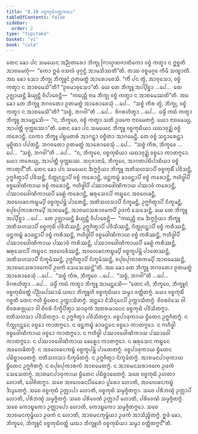 ```yaml
---
title: "8.10 ᩅᨧ᩠ᨧᨠᩩᨭᩥᩅᨲ᩠ᨲᨠᨳᩣ"
tableOfContents: false
sidebar:
  order: 2
type: "tipitaka"
basket: "vi"
book: "cula"
---
```



<DynamicBreadcrumb />

<Division number="373" book="cula">

<Paragraph number="1704" book="cula">
ᨲᩮᨶ ᨡᩮᩣ ᨸᨶ ᩈᨾᨿᩮᨶ ᩋᨬ᩠ᨬᨲᩁᩮᩣ ᨽᩥᨠ᩠ᨡᩩ ᨻᩕᩣᩉ᩠ᨾᨱᨩᩣᨲᩥᨠᩮᩣ ᩅᨧ᩠ᨧᩴ ᨠᨲ᩠ᩅᩣ ᨶ ᩍᨧ᩠ᨨᨲᩥ ᩋᩣᨧᨾᩮᨲᩩᩴ—  “ᨠᩮᩣ ᩍᨾᩴ ᩅᩈᩃᩴ ᨴᩩᨣ᩠ᨣᨶ᩠ᨵᩴ ᩋᩣᨾᩈᩥᩔᨲᩦ”ᨲᩥ. ᨲᩔ ᩅᨧ᩠ᨧᨾᨣ᩠ᨣᩮ ᨠᩥᨾᩥ ᩈᨱ᩠ᨮᩣᨲᩥ. ᩋᨳ ᨡᩮᩣ ᩈᩮᩣ ᨽᩥᨠ᩠ᨡᩩ ᨽᩥᨠ᩠ᨡᩪᨶᩴ ᩑᨲᨾᨲ᩠ᨳᩴ ᩋᩣᩁᩮᩣᨧᩮᩈᩥ. “ᨠᩥᩴ ᨸᨶ ᨲ᩠ᩅᩴ, ᩋᩣᩅᩩᩈᩮᩣ, ᩅᨧ᩠ᨧᩴ ᨠᨲ᩠ᩅᩣ ᨶ ᩋᩣᨧᨾᩮᩈᩦ”ᨲᩥ? “ᩑᩅᨾᩣᩅᩩᩈᩮᩣ”ᨲᩥ. ᨿᩮ ᨲᩮ ᨽᩥᨠ᩠ᨡᩪ ᩋᨸ᩠ᨸᩥᨧ᩠ᨨᩣ …ᨸᩮ…  ᨲᩮ ᩏᨩ᩠ᨫᩣᨿᨶ᩠ᨲᩥ ᨡᩥᨿ᩠ᨿᨶ᩠ᨲᩥ ᩅᩥᨸᩣᨧᩮᨶ᩠ᨲᩥ—  “ᨠᨳᨬ᩠ᩉᩥ ᨶᩣᨾ ᨽᩥᨠ᩠ᨡᩩ ᩅᨧ᩠ᨧᩴ ᨠᨲ᩠ᩅᩣ ᨶ ᩋᩣᨧᨾᩮᩔᨲᩦ”ᨲᩥ. ᩋᨳ ᨡᩮᩣ ᨲᩮ ᨽᩥᨠ᩠ᨡᩪ ᨽᨣᩅᨲᩮᩣ ᩑᨲᨾᨲ᩠ᨳᩴ ᩋᩣᩁᩮᩣᨧᩮᩈᩩᩴ …ᨸᩮ…  “ᩈᨧ᩠ᨧᩴ ᨠᩥᩁ ᨲ᩠ᩅᩴ, ᨽᩥᨠ᩠ᨡᩩ, ᩅᨧ᩠ᨧᩴ ᨠᨲ᩠ᩅᩣ ᨶ ᩋᩣᨧᨾᩮᩈᩦ”ᨲᩥ? “ᩈᨧ᩠ᨧᩴ, ᨽᨣᩅᩤ”ᨲᩥ …ᨸᩮ…  ᩅᩥᨣᩁᩉᩥᨲ᩠ᩅᩣ …ᨸᩮ…  ᨵᨾ᩠ᨾᩥᩴ ᨠᨳᩴ ᨠᨲ᩠ᩅᩣ ᨽᩥᨠ᩠ᨡᩪ ᩋᩣᨾᨶ᩠ᨲᩮᩈᩥ—  “ᨶ, ᨽᩥᨠ᩠ᨡᩅᩮ, ᩅᨧ᩠ᨧᩴ ᨠᨲ᩠ᩅᩣ ᩈᨲᩥ ᩏᨴᨠᩮ ᨶᩣᨧᨾᩮᨲᨻ᩠ᨻᩴ. ᨿᩮᩣ ᨶᩣᨧᨾᩮᨿ᩠ᨿ, ᩋᩣᨸᨲ᩠ᨲᩥ ᨴᩩᨠ᩠ᨠᨭᩔᩣ”ᨲᩥ.
</Paragraph>

<Paragraph number="1705" book="cula">
ᨲᩮᨶ ᨡᩮᩣ ᨸᨶ ᩈᨾᨿᩮᨶ ᨽᩥᨠ᩠ᨡᩪ ᩅᨧ᩠ᨧᨠᩩᨭᩥᨿᩣ ᨿᨳᩣᩅᩩᨯ᩠ᨰᩴ ᩅᨧ᩠ᨧᩴ ᨠᩁᩮᩣᨶ᩠ᨲᩥ. ᨶᩅᨠᩣ ᨽᩥᨠ᩠ᨡᩪ ᨸᨮᨾᨲᩁᩴ ᩋᩣᨣᨶ᩠ᨲ᩠ᩅᩣ ᩅᨧ᩠ᨧᩥᨲᩣ ᩋᩣᨣᨾᩮᨶ᩠ᨲᩥ. ᨲᩮ ᩅᨧ᩠ᨧᩴ ᩈᨶ᩠ᨵᩣᩁᩮᨶ᩠ᨲᩣ ᨾᩩᨧ᩠ᨨᩥᨲᩣ ᨸᨸᨲᨶ᩠ᨲᩥ. ᨽᨣᩅᨲᩮᩣ ᩑᨲᨾᨲ᩠ᨳᩴ ᩋᩣᩁᩮᩣᨧᩮᩈᩩᩴ …ᨸᩮ…  “ᩈᨧ᩠ᨧᩴ ᨠᩥᩁ, ᨽᩥᨠ᩠ᨡᩅᩮ …ᨸᩮ…  “ᩈᨧ᩠ᨧᩴ, ᨽᨣᩅᩤ”ᨲᩥ …ᨸᩮ…  “ᨶ, ᨽᩥᨠ᩠ᨡᩅᩮ, ᩅᨧ᩠ᨧᨠᩩᨭᩥᨿᩣ ᨿᨳᩣᩅᩩᨯ᩠ᨰᩴ ᩅᨧ᩠ᨧᩮᩣ ᨠᩣᨲᨻ᩠ᨻᩮᩣ. ᨿᩮᩣ ᨠᩁᩮᨿ᩠ᨿ, ᩋᩣᨸᨲ᩠ᨲᩥ ᨴᩩᨠ᩠ᨠᨭᩔ. ᩋᨶᩩᨩᩣᨶᩣᨾᩥ, ᨽᩥᨠ᩠ᨡᩅᩮ, ᩋᩣᨣᨲᨸᨭᩥᨸᩣᨭᩥᨿᩣ ᩅᨧ᩠ᨧᩴ ᨠᩣᨲᩩᨶ᩺”ᨲᩥ.
</Paragraph>

<Paragraph number="1706" book="cula">
ᨲᩮᨶ ᨡᩮᩣ ᨸᨶ ᩈᨾᨿᩮᨶ ᨨᨻ᩠ᨻᨣ᩠ᨣᩥᨿᩣ ᨽᩥᨠ᩠ᨡᩪ ᩋᨲᩥᩈᩉᩈᩣᨸᩥ ᩅᨧ᩠ᨧᨠᩩᨭᩥᩴ ᨸᩅᩥᩈᨶ᩠ᨲᩥ, ᩏᨻ᩠ᨽᨩᩥᨲ᩠ᩅᩣᨸᩥ ᨸᩅᩥᩈᨶ᩠ᨲᩥ, ᨶᩥᨲ᩠ᨳᩩᨶᨶ᩠ᨲᩣᨸᩥ ᩅᨧ᩠ᨧᩴ ᨠᩁᩮᩣᨶ᩠ᨲᩥ, ᨴᨶ᩠ᨲᨠᨭ᩠ᨮᩴ ᨡᩣᨴᨶ᩠ᨲᩣᨸᩥ ᩅᨧ᩠ᨧᩴ ᨠᩁᩮᩣᨶ᩠ᨲᩥ, ᨻᩉᩥᨴ᩠ᨵᩤᨸᩥ ᩅᨧ᩠ᨧᨴᩮᩤᨱᩥᨠᩣᨿ ᩅᨧ᩠ᨧᩴ ᨠᩁᩮᩣᨶ᩠ᨲᩥ, ᨻᩉᩥᨴ᩠ᨵᩤᨸᩥ ᨸᩔᩣᩅᨴᩮᩤᨱᩥᨠᩣᨿ ᨸᩔᩣᩅᩴ ᨠᩁᩮᩣᨶ᩠ᨲᩥ, ᨸᩔᩣᩅᨴᩮᩤᨱᩥᨠᩣᨿᨸᩥ ᨡᩮᩊᩴ ᨠᩁᩮᩣᨶ᩠ᨲᩥ, ᨹᩁᩩᩈᩮᨶᨸᩥ ᨠᨭ᩠ᨮᩮᨶ ᩋᩅᩃᩮᨡᨶ᩠ᨲᩥ, ᩋᩅᩃᩮᨡᨶᨠᨭ᩠ᨮᨾ᩠ᨸᩥ ᩅᨧ᩠ᨧᨠᩪᨸᨾ᩠ᩉᩥ ᨸᩣᨲᩮᨶ᩠ᨲᩥ, ᩋᨲᩥᩈᩉᩈᩣᨸᩥ ᨶᩥᨠ᩠ᨡᨾᨶ᩠ᨲᩥ, ᩏᨻ᩠ᨽᨩᩥᨲ᩠ᩅᩣᨸᩥ ᨶᩥᨠ᩠ᨡᨾᨶ᩠ᨲᩥ, ᨧᨸᩩᨧᨸᩩᨠᩣᩁᨠᨾ᩠ᨸᩥ ᩋᩣᨧᨾᩮᨶ᩠ᨲᩥ, ᩋᩣᨧᨾᨶᩈᩁᩣᩅᨠᩮᨸᩥ ᩏᨴᨠᩴ ᩈᩮᩈᩮᨶ᩠ᨲᩥ. ᨿᩮ ᨲᩮ ᨽᩥᨠ᩠ᨡᩪ ᩋᨸ᩠ᨸᩥᨧ᩠ᨨᩣ …ᨸᩮ…  ᨲᩮ ᩏᨩ᩠ᨫᩣᨿᨶ᩠ᨲᩥ ᨡᩥᨿ᩠ᨿᨶ᩠ᨲᩥ ᩅᩥᨸᩣᨧᩮᨶ᩠ᨲᩥ—  “ᨠᨳᨬ᩠ᩉᩥ ᨶᩣᨾ ᨨᨻ᩠ᨻᨣ᩠ᨣᩥᨿᩣ ᨽᩥᨠ᩠ᨡᩪ ᩋᨲᩥᩈᩉᩈᩣᨸᩥ ᩅᨧ᩠ᨧᨠᩩᨭᩥᩴ ᨸᩅᩥᩈᩥᩔᨶ᩠ᨲᩥ, ᩏᨻ᩠ᨽᨩᩥᨲ᩠ᩅᩣᨸᩥ ᨸᩅᩥᩈᩥᩔᨶ᩠ᨲᩥ, ᨶᩥᨲ᩠ᨳᩩᨶᨶ᩠ᨲᩣᨸᩥ ᩅᨧ᩠ᨧᩴ ᨠᩁᩥᩔᨶ᩠ᨲᩥ, ᨴᨶ᩠ᨲᨠᨭ᩠ᨮᩴ ᨡᩣᨴᨶ᩠ᨲᩣᨸᩥ ᩅᨧ᩠ᨧᩴ ᨠᩁᩥᩔᨶ᩠ᨲᩥ, ᨻᩉᩥᨴ᩠ᨵᩤᨸᩥ ᩅᨧ᩠ᨧᨴᩮᩤᨱᩥᨠᩣᨿ ᩅᨧ᩠ᨧᩴ ᨠᩁᩥᩔᨶ᩠ᨲᩥ, ᨻᩉᩥᨴ᩠ᨵᩤᨸᩥ ᨸᩔᩣᩅᨴᩮᩤᨱᩥᨠᩣᨿ ᨸᩔᩣᩅᩴ ᨠᩁᩥᩔᨶ᩠ᨲᩥ, ᨸᩔᩣᩅᨴᩮᩤᨱᩥᨠᩣᨿᨸᩥ ᨡᩮᩊᩴ ᨠᩁᩥᩔᨶ᩠ᨲᩥ, ᨹᩁᩩᩈᩮᨶᨸᩥ ᨠᨭ᩠ᨮᩮᨶ ᩋᩅᩃᩮᨡᩥᩔᨶ᩠ᨲᩥ, ᩋᩅᩃᩮᨡᨶᨠᨭ᩠ᨮᨾ᩠ᨸᩥ ᩅᨧ᩠ᨧᨠᩪᨸᨾ᩠ᩉᩥ ᨸᩣᨲᩮᩔᨶ᩠ᨲᩥ, ᩋᨲᩥᩈᩉᩈᩣᨸᩥ ᨶᩥᨠ᩠ᨡᨾᩥᩔᨶ᩠ᨲᩥ, ᩏᨻ᩠ᨽᨩᩥᨲ᩠ᩅᩣᨸᩥ ᨶᩥᨠ᩠ᨡᨾᩥᩔᨶ᩠ᨲᩥ, ᨧᨸᩩᨧᨸᩩᨠᩣᩁᨠᨾ᩠ᨸᩥ ᩋᩣᨧᨾᩮᩔᨶ᩠ᨲᩥ, ᩋᩣᨧᨾᨶᩈᩁᩣᩅᨠᩮᨸᩥ ᩏᨴᨠᩴ ᩈᩮᩈᩮᩔᨶ᩠ᨲᩦ”ᨲᩥ. ᩋᨳ ᨡᩮᩣ ᨲᩮ ᨽᩥᨠ᩠ᨡᩪ ᨽᨣᩅᨲᩮᩣ ᩑᨲᨾᨲ᩠ᨳᩴ ᩋᩣᩁᩮᩣᨧᩮᩈᩩᩴ …ᨸᩮ…  “ᩈᨧ᩠ᨧᩴ ᨠᩥᩁ, ᨽᩥᨠ᩠ᨡᩅᩮ …ᨸᩮ…  “ᩈᨧ᩠ᨧᩴ, ᨽᨣᩅᩤ”ᨲᩥ …ᨸᩮ…  ᩅᩥᨣᩁᩉᩥᨲ᩠ᩅᩣ …ᨸᩮ…  ᨵᨾ᩠ᨾᩥᩴ ᨠᨳᩴ ᨠᨲ᩠ᩅᩣ ᨽᩥᨠ᩠ᨡᩪ ᩋᩣᨾᨶ᩠ᨲᩮᩈᩥ—
</Paragraph>

</Division>
<Division number="374" book="cula">

<Paragraph number="1707" book="cula">
“ᨲᩮᨶ ᩉᩥ, ᨽᩥᨠ᩠ᨡᩅᩮ, ᨽᩥᨠ᩠ᨡᩪᨶᩴ ᩅᨧ᩠ᨧᨠᩩᨭᩥᩅᨲ᩠ᨲᩴ ᨸᨬ᩠ᨬᨸᩮᩔᩣᨾᩥ ᨿᨳᩣ ᨽᩥᨠ᩠ᨡᩪᩉᩥ ᩅᨧ᩠ᨧᨠᩩᨭᩥᨿᩣ ᩈᨾ᩠ᨾᩣ ᩅᨲ᩠ᨲᩥᨲᨻ᩠ᨻᩴ. ᨿᩮᩣ ᩅᨧ᩠ᨧᨠᩩᨭᩥᩴ ᨣᨧ᩠ᨨᨲᩥ ᨲᩮᨶ ᨻᩉᩥ ᨮᩥᨲᩮᨶ ᩏᨠ᩠ᨠᩣᩈᩥᨲᨻ᩠ᨻᩴ. ᩋᨶ᩠ᨲᩮᩣ ᨶᩥᩈᩥᨶ᩠ᨶᩮᨶᨸᩥ ᩏᨠ᩠ᨠᩣᩈᩥᨲᨻ᩠ᨻᩴ. ᨧᩦᩅᩁᩅᩴᩈᩮ ᩅᩤ ᨧᩦᩅᩁᩁᨩ᩠ᨩᩩᨿᩣ ᩅᩤ ᨧᩦᩅᩁᩴ ᨶᩥᨠ᩠ᨡᩥᨸᩥᨲ᩠ᩅᩣ ᩈᩣᨵᩩᨠᩴ ᩋᨲᩁᨾᩣᨶᩮᨶ ᩅᨧ᩠ᨧᨠᩩᨭᩥ ᨸᩅᩥᩈᩥᨲᨻ᩠ᨻᩣ. ᨶᩣᨲᩥᩈᩉᩈᩣ ᨸᩅᩥᩈᩥᨲᨻ᩠ᨻᩣ. ᨶ ᩏᨻ᩠ᨽᨩᩥᨲ᩠ᩅᩣ ᨸᩅᩥᩈᩥᨲᨻ᩠ᨻᩣ. ᩅᨧ᩠ᨧᨸᩣᨴᩩᨠᩣᨿ ᨮᩥᨲᩮᨶ ᩏᨻ᩠ᨽᨩᩥᨲᨻ᩠ᨻᩴ. ᨶ ᨶᩥᨲ᩠ᨳᩩᨶᨶ᩠ᨲᩮᨶ ᩅᨧ᩠ᨧᩮᩣ ᨠᩣᨲᨻ᩠ᨻᩮᩣ. ᨶ ᨴᨶ᩠ᨲᨠᨭ᩠ᨮᩴ ᨡᩣᨴᨶ᩠ᨲᩮᨶ ᩅᨧ᩠ᨧᩮᩣ ᨠᩣᨲᨻ᩠ᨻᩮᩣ. ᨶ ᨻᩉᩥᨴ᩠ᨵᩤ ᩅᨧ᩠ᨧᨴᩮᩤᨱᩥᨠᩣᨿ ᩅᨧ᩠ᨧᩮᩣ ᨠᩣᨲᨻ᩠ᨻᩮᩣ. ᨶ ᨻᩉᩥᨴ᩠ᨵᩤ ᨸᩔᩣᩅᨴᩮᩤᨱᩥᨠᩣᨿ ᨸᩔᩣᩅᩮᩤ ᨠᩣᨲᨻ᩠ᨻᩮᩣ. ᨶ ᨸᩔᩣᩅᨴᩮᩤᨱᩥᨠᩣᨿ ᨡᩮᩊᩮᩣ ᨠᩣᨲᨻ᩠ᨻᩮᩣ. ᨶ ᨹᩁᩩᩈᩮᨶ ᨠᨭ᩠ᨮᩮᨶ ᩋᩅᩃᩮᨡᩥᨲᨻ᩠ᨻᩴ. ᨶ ᩋᩅᩃᩮᨡᨶᨠᨭ᩠ᨮᩴ ᩅᨧ᩠ᨧᨠᩪᨸᨾ᩠ᩉᩥ ᨸᩣᨲᩮᨲᨻ᩠ᨻᩴ. ᩅᨧ᩠ᨧᨸᩣᨴᩩᨠᩣᨿ ᨮᩥᨲᩮᨶ ᨸᨭᩥᨧ᩠ᨨᩣᨴᩮᨲᨻ᩠ᨻᩴ. ᨶᩣᨲᩥᩈᩉᩈᩣ ᨶᩥᨠ᩠ᨡᨾᩥᨲᨻ᩠ᨻᩴ. ᨶ ᩏᨻ᩠ᨽᨩᩥᨲ᩠ᩅᩣ ᨶᩥᨠ᩠ᨡᨾᩥᨲᨻ᩠ᨻᩴ. ᩋᩣᨧᨾᨶᨸᩣᨴᩩᨠᩣᨿ ᨮᩥᨲᩮᨶ ᩏᨻ᩠ᨽᨩᩥᨲᨻ᩠ᨻᩴ. ᨶ ᨧᨸᩩᨧᨸᩩᨠᩣᩁᨠᩴ ᩋᩣᨧᨾᩮᨲᨻ᩠ᨻᩴ. ᨶ ᩋᩣᨧᨾᨶᩈᩁᩣᩅᨠᩮ ᩏᨴᨠᩴ ᩈᩮᩈᩮᨲᨻ᩠ᨻᩴ. ᩋᩣᨧᨾᨶᨸᩣᨴᩩᨠᩣᨿ ᨮᩥᨲᩮᨶ ᨸᨭᩥᨧ᩠ᨨᩣᨴᩮᨲᨻ᩠ᨻᩴ.
</Paragraph>

<Paragraph number="1708" book="cula">
ᩈᨧᩮ ᩅᨧ᩠ᨧᨠᩩᨭᩥ ᩏᩉᨲᩣ ᩉᩮᩣᨲᩥ, ᨵᩮᩤᩅᩥᨲᨻ᩠ᨻᩣ. ᩈᨧᩮ ᩋᩅᩃᩮᨡᨶᨸᩥᨵᩁᩮᩣ ᨸᩪᩁᩮᩣ ᩉᩮᩣᨲᩥ, ᩋᩅᩃᩮᨡᨶᨠᨭ᩠ᨮᩴ ᨨᨯ᩠ᨯᩮᨲᨻ᩠ᨻᩴ. ᩈᨧᩮ ᩅᨧ᩠ᨧᨠᩩᨭᩥ ᩏᨠᩖᩣᨸᩣ ᩉᩮᩣᨲᩥ, ᩅᨧ᩠ᨧᨠᩩᨭᩥ ᩈᨾ᩠ᨾᨩ᩠ᨩᩥᨲᨻ᩠ᨻᩣ. ᩈᨧᩮ ᨸᩁᩥᨽᨱ᩠ᨯᩴ ᩏᨠᩖᩣᨸᩴ ᩉᩮᩣᨲᩥ, ᨸᩁᩥᨽᨱ᩠ᨯᩴ ᩈᨾ᩠ᨾᨩ᩠ᨩᩥᨲᨻ᩠ᨻᩴ. ᩈᨧᩮ ᨸᩁᩥᩅᩮᨱᩴ ᩏᨠᩖᩣᨸᩴ ᩉᩮᩣᨲᩥ, ᨸᩁᩥᩅᩮᨱᩴ ᩈᨾ᩠ᨾᨩ᩠ᨩᩥᨲᨻ᩠ᨻᩴ. ᩈᨧᩮ ᨠᩮᩣᨭ᩠ᨮᨠᩮᩣ ᩏᨠᩖᩣᨸᩮᩣ ᩉᩮᩣᨲᩥ, ᨠᩮᩣᨭ᩠ᨮᨠᩮᩣ ᩈᨾ᩠ᨾᨩ᩠ᨩᩥᨲᨻ᩠ᨻᩮᩣ. ᩈᨧᩮ ᩋᩣᨧᨾᨶᨠᩩᨾ᩠ᨽᩥᨿᩣ ᩏᨴᨠᩴ ᨶ ᩉᩮᩣᨲᩥ, ᩋᩣᨧᨾᨶᨠᩩᨾ᩠ᨽᩥᨿᩣ ᩏᨴᨠᩴ ᩋᩣᩈᩥᨬ᩠ᨧᩥᨲᨻ᩠ᨻᩴ. ᩍᨴᩴ ᨡᩮᩣ, ᨽᩥᨠ᩠ᨡᩅᩮ, ᨽᩥᨠ᩠ᨡᩪᨶᩴ ᩅᨧ᩠ᨧᨠᩩᨭᩥᩅᨲ᩠ᨲᩴ ᨿᨳᩣ ᨽᩥᨠ᩠ᨡᩪᩉᩥ ᩅᨧ᩠ᨧᨠᩩᨭᩥᨿᩣ ᩈᨾ᩠ᨾᩣ ᩅᨲ᩠ᨲᩥᨲᨻ᩠ᨻᨶ᩺”ᨲᩥ.
</Paragraph>
</Division>